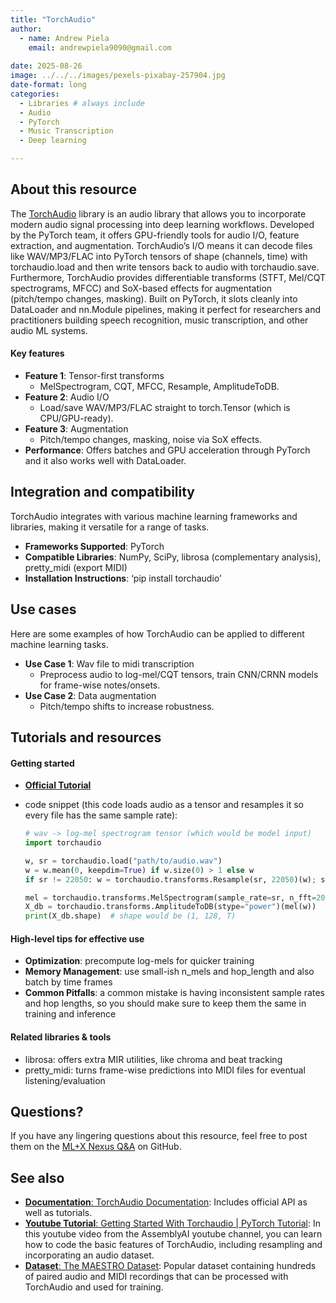 ```yaml
---
title: "TorchAudio"
author: 
  - name: Andrew Piela
    email: andrewpiela9090@gmail.com
    
date: 2025-08-26 
image: ../../../images/pexels-pixabay-257904.jpg
date-format: long
categories: 
  - Libraries # always include
  - Audio
  - PyTorch
  - Music Transcription
  - Deep learning

---
```

## About this resource

The [TorchAudio](https://docs.pytorch.org/audio/stable/index.html) library is an audio library that allows you to incorporate modern audio signal processing into deep learning workflows. Developed by the PyTorch team, it offers GPU-friendly tools for audio I/O, feature extraction, and augmentation. TorchAudio's I/O means it can decode files like WAV/MP3/FLAC into PyTorch tensors of shape (channels, time) with torchaudio.load and then write tensors back to audio with torchaudio.save. Furthermore, TorchAudio provides differentiable transforms (STFT, Mel/CQT spectrograms, MFCC) and SoX-based effects for augmentation (pitch/tempo changes, masking). Built on PyTorch, it slots cleanly into DataLoader and nn.Module pipelines, making it perfect for researchers and practitioners building speech recognition, music transcription, and other audio ML systems.

#### Key features
- **Feature 1**: Tensor-first transforms
  -  MelSpectrogram, CQT, MFCC, Resample, AmplitudeToDB.
- **Feature 2**: Audio I/O
  -  Load/save WAV/MP3/FLAC straight to torch.Tensor (which is CPU/GPU-ready).
- **Feature 3**: Augmentation
  -  Pitch/tempo changes, masking, noise via SoX effects.
- **Performance**: Offers batches and GPU acceleration through PyTorch and it also works well with DataLoader.

## Integration and compatibility
TorchAudio integrates with various machine learning frameworks and libraries, making it versatile for a range of tasks.

- **Frameworks Supported**: PyTorch
- **Compatible Libraries**: NumPy, SciPy, librosa (complementary analysis), pretty_midi (export MIDI)
- **Installation Instructions**: 'pip install torchaudio' 

## Use cases
Here are some examples of how TorchAudio can be applied to different machine learning tasks.

- **Use Case 1**: Wav file to midi transcription 
  -  Preprocess audio to log-mel/CQT tensors, train CNN/CRNN models for frame-wise notes/onsets.
- **Use Case 2**: Data augmentation
  -  Pitch/tempo shifts to increase robustness.

## Tutorials and resources
#### Getting started
- **[Official Tutorial](https://www.youtube.com/watch?v=3mju52xBFK8)**
- code snippet (this code loads audio as a tensor and resamples it so every file has the same sample rate):

    ```python
    # wav -> log-mel spectrogram tensor (which would be model input)
    import torchaudio

    w, sr = torchaudio.load("path/to/audio.wav")
    w = w.mean(0, keepdim=True) if w.size(0) > 1 else w
    if sr != 22050: w = torchaudio.transforms.Resample(sr, 22050)(w); sr = 22050

    mel = torchaudio.transforms.MelSpectrogram(sample_rate=sr, n_fft=2048, hop_length=512, n_mels=128)
    X_db = torchaudio.transforms.AmplitudeToDB(stype="power")(mel(w))
    print(X_db.shape)  # shape would be (1, 128, T)  
    ```

#### High-level tips for effective use
- **Optimization**: precompute log-mels for quicker training
- **Memory Management**: use small-ish n_mels and hop_length and also batch by time frames
- **Common Pitfalls**: a common mistake is having inconsistent sample rates and hop lengths, so you should make sure to keep them the same in training and inference

#### Related libraries & tools
- librosa: offers extra MIR utilities, like chroma and beat tracking
- pretty_midi: turns frame-wise predictions into MIDI files for eventual listening/evaluation

## Questions?
If you have any lingering questions about this resource, feel free to post them on the [ML+X Nexus Q&A](https://github.com/UW-Madison-DataScience/ML-X-Nexus/discussions/categories/q-a) on GitHub.

## See also
- [**Documentation**: TorchAudio Documentation](https://docs.pytorch.org/audio/stable/index.html): Includes official API as well as tutorials.
- [**Youtube Tutorial**: Getting Started With Torchaudio | PyTorch Tutorial](https://www.youtube.com/watch?v=3mju52xBFK8): In this youtube video from the AssemblyAI youtube channel, you can learn how to code the basic features of TorchAudio, including resampling and incorporating an audio dataset.
- [**Dataset**: The MAESTRO Dataset](https://magenta.tensorflow.org/datasets/maestro): Popular dataset containing hundreds of paired audio and MIDI recordings that can be processed with TorchAudio and used for training.
